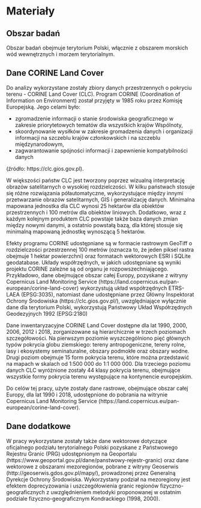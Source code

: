 # Materiały {#materialy}

## Obszar badań {#obszar_badan}

Obszar badań obejmuje terytorium Polski, włącznie z obszarem morskich wód wewnętrznych i morzem terytorialnym.

<!-- opisać trochę charakterystykę polski pod względem geograficznym -->


## Dane CORINE Land Cover {#clc}
<!-- Więcej o danych -- jak zostały stworzone, w oparciu o co, jaka jest ich dokładność, dla jakich lat i w jakiej rozdzielczości są dostępne, ile wyróżniają kategorii, itd... -->

Do analizy wykorzystane zostały zbiory danych przestrzennych o pokryciu terenu - CORINE Land Cover (CLC).
Program CORINE (Coordination of Information on Environment) został przyjęty w 1985 roku przez Komisję Europejską.
Jego celami było:

- zgromadzenie informacji o stanie środowiska geograficznego w zakresie priorytetowych tematów dla wszystkich krajów Wspólnoty,
- skoordynowanie wysiłków w zakresie gromadzenia danych i organizacji informacji na szczeblu krajów członkowskich i na szczeblu międzynarodowym,
- zagwarantowanie spójności informacji i zapewnienie kompatybilności danych

(źródło: https://clc.gios.gov.pl).

W większości państw CLC jest tworzony poprzez wizualną interpretację obrazów satelitarnych o wysokiej rozdzielczości.
W kilku państwach stosuje się różne rozwiązania półautomatyczne, wykorzystujące między innymi przetwarzanie obrazów satelitarnych, GIS i generalizację danych.
Minimalna mapowana jednostka dla CLC wynosi 25 hektarów dla obiektów przestrzennych i 100 metrów dla obiektów liniowych.
Dodatkowo, wraz z każdym kolejnym produktem CLC powstaje także baza danych zmian między nowymi danymi, a ostatnio powstałą bazą, dla której stosuje się minimalną mapowaną jednostkę wynoszącą 5 hektarów.

Efekty programu CORINE udostępniane są w formacie rastrowym GeoTiff o rozdzielczości przestrzennej 100 metrów
(oznacza to, że jeden piksel rastra obejmuje 1 hektar powierzchni) oraz formatach wektorowych ESRI i SQLite geodatabase.
Układy współrzędnych, w jakich udostępniane są wyniki projektu CORINE zależne są od organu je rozpowszechniającego.
Przykładowo, dane obejmujące obszar całej Europy, pozyskane z witryny Copernicus Land Monitoring Service (https://land.copernicus.eu/pan-european/corine-land-cover) wykorzystują układ współrzędnych ETRS-LAEA (EPSG:3035), natomiast dane udostępniane przez Główny Inspektorat Ochrony Środowiska (https://clc.gios.gov.pl/), uwzględniające wyłącznie dane dla terytorium Polski, wykorzystują Państwowy Układ Współrzędnych Geodezyjnych 1992 (EPSG:2180)

Dane inwentaryzacyjne CORINE Land Cover dostępne dla lat 1990, 2000, 2006, 2012 i 2018, zorganizowane są hierarchicznie w trzech poziomach szczegółowości.
Na pierwszym poziomie wyszczególniono pięć głównych typów pokrycia globu ziemskiego: tereny antropogeniczne, tereny rolne, lasy i ekosystemy seminaturalne, obszary podmokłe oraz obszary wodne. 
Drugi poziom obejmuje 15 form pokrycia terenu, które można przedstawić na mapach w skalach od 1:500 000 do 1:1 000 000.
Dla trzeciego poziomu danych CLC wyróżnione zostały 44 klasy pokrycia terenu, obejmujące wszystkie formy pokrycia terenu występujące na kontynencie europejskim.

Do celów tej pracy, użyte zostały dane rastrowe, obejmujące obszar całej Europy, dla lat 1990 i 2018, udostępnione do pobrania na witrynie Copernicus Land Monitoring Service (https://land.copernicus.eu/pan-european/corine-land-cover).


## Dane dodatkowe {#dane_dodatkowe}

W pracy wykorzystane zostały także dane wektorowe dotyczące oficjalnego podziału terytorialnego Polski pozyskane z Państwowego Rejestru Granic (PRG) udostępnionym na Geoportalu (https://www.geoportal.gov.pl/dane/panstwowy-rejestr-granic) oraz dane wektorowe z obszarami mezoregionów, pobrane z witryny Geoserwis (http://geoserwis.gdos.gov.pl/mapy/), prowadzonej przez Generalną Dyrekcje Ochrony Środowiska.
Wykorzystany podział na mezoregiony jest efektem doprecyzowania i uszczegółowienia granic regionów fizyczno-geograficznych z uwzględnieniem metodyki proponowanej w ostatnim podziale fizyczno-geograficznym Kondrackiego (1998, 2000). 

<!-- Physico-geographical mesoregions of Poland: Verification and adjustment of boundaries on the basis of contemporary spatial data, „Geographia Polonica” 2018, vol. 91, iss. 2, s.143-170 -->
<!-- Umieszczonej pod adresem http://www.geographiapolonica.pl/issue/item/91_2.html -->
